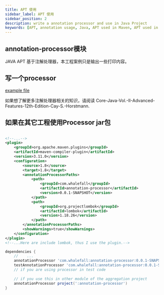 ```yaml
---
title: APT 使用
sidebar_label: APT 使用
sidebar_position: 2
description: write a annotation processor and use in Java Project
keywords: [APT, annotation usage, Java, APT used in Maven, APT used in Gradle]
---
```


## annotation-processor模块

JAVA APT 基于注解处理器，本工程案例只是输出一些打印内容。

## 写一个processor 

[example file](https://github.com/Halcyon666/learn-cases/blob/main/annotation-processor/src/main/java/com/whalefall/apt/MyAnnotationProcessor.java)

如果想了解更多注解处理器相关的知识，请阅读 Core-Java-Vol.-II-Advanced-Features-12th-Edition-Cay-S.-Horstmann.

## 如果在其它工程使用Processor jar包




<Tabs>
<TabItem value="maven">

```xml

<!--...-->
<plugin>
    <groupId>org.apache.maven.plugins</groupId>
    <artifactId>maven-compiler-plugin</artifactId>
    <version>3.11.0</version>
    <configuration>
        <source>1.8</source>
        <target>1.8</target>
        <annotationProcessorPaths>
            <path>
                <groupId>com.whalefall</groupId>
                <artifactId>annotation-processor</artifactId>
                <version>0.0.1-SNAPSHOT</version>
            </path>
            <path>
                <groupId>org.projectlombok</groupId>
                <artifactId>lombok</artifactId>
                <version>1.18.26</version>
            </path>
        </annotationProcessorPaths>
        <showWarnings>true</showWarnings>
    </configuration>
</plugin>
<!--...Here are include lombok, thus I use the plugin.-->
```

</TabItem>

<TabItem value="gradle">

```groovy
dependencies {
    //    ...
    annotationProcessor 'com.whalefall:annotation-processor:0.0.1-SNAPSHOT'
    testAnnotationProcessor 'com.whalefall:annotation-processor:0.0.1-SNAPSHOT'
    // if you are using processor in test code
    
    // if you use this in other module of the aggregation project 
    annotationProcessor project(':annotation-processor')
}
```

</TabItem>
</Tabs>



